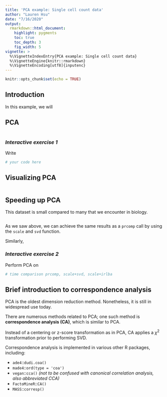```yaml
---
title: 'PCA example: Single cell count data'
author: "Lauren Hsu"
date: "7/16/2020"
output:
  rmarkdown::html_document:
    highlight: pygments
    toc: true
    toc_depth: 3
    fig_width: 5
vignette: >
  %\VignetteIndexEntry{PCA example: Single cell count data}
  %\VignetteEngine{knitr::rmarkdown}
  %\VignetteEncoding[utf8]{inputenc}
---
```


```r
knitr::opts_chunk$set(echo = TRUE)
```

## Introduction

In this example, we will 


## PCA

```r

```

### *Interactive exercise 1*

Write 

```r
# your code here
```

## Visualizing PCA



```r

```



## Speeding up PCA

This dataset is small compared to many that we encounter in biology. 

```r

```

As we saw above, we can achieve the same results as a `prcomp` call by using the `scale` and `svd` function.

Similarly, 

### *Interactive exercise 2*

Perform PCA on 

```r
# time comparison prcomp, scale+svd, scale+irlba
```


## Brief introduction to correspondence analysis

PCA is the oldest dimension reduction method. Nonetheless, it is still in widespread use today.



There are numerous methods related to PCA; one such method is **correspondence analysis (CA)**, which is similar to PCA. 

Instead of a centering or z-score transformation as in PCA, CA applies a $\chi^2$ transformation prior to performing SVD.

Correspondence analysis is implemented in various other R packages, including:

- `ade4`::`dudi.coa()`
- `made4`::`ord(type = 'coa')`
- `vegan`::`cca()` *(not to be confused with canonical correlation analysis, also abbreviated CCA)*
- `FactoMineR`::`CA()`
- `MASS`::`corresp()`

